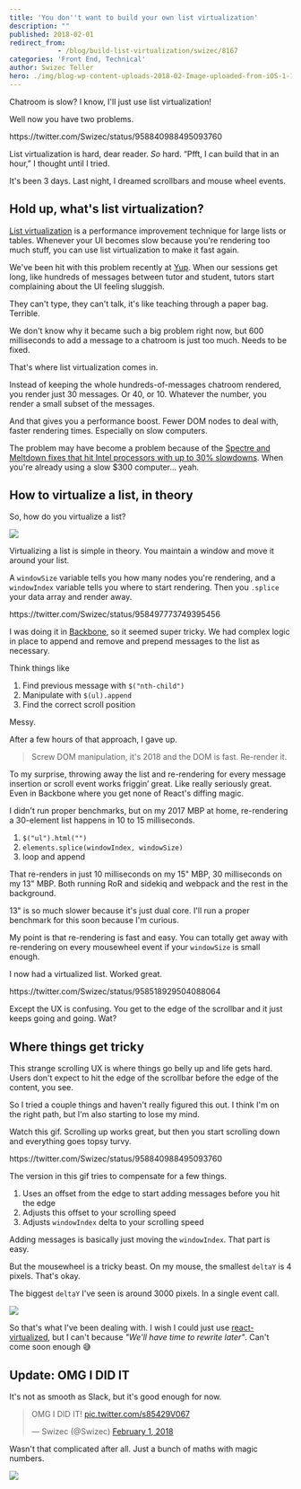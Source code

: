 ```yaml
---
title: 'You don''t want to build your own list virtualization'
description: ""
published: 2018-02-01
redirect_from: 
            - /blog/build-list-virtualization/swizec/8167
categories: 'Front End, Technical'
author: Swizec Teller
hero: ./img/blog-wp-content-uploads-2018-02-Image-uploaded-from-iOS-1-1-1024x768.jpg
---
```

Chatroom is slow? I know, I'll just use list virtualization!



Well now you have two problems.



https&#x3A;//twitter.com/Swizec/status/958840988495093760



List virtualization is hard, dear reader. _So_ hard. “Pfft, I can build that in an hour,” I thought until I tried.



It's been 3 days. Last night, I dreamed scrollbars and mouse wheel events.



## Hold up, what's list virtualization?



[List virtualization](https://www.google.com/search?q=list+virtualization&oq=list+virtualization&aqs=chrome..69i57j0l5.2398j0j1&sourceid=chrome&ie=UTF-8) is a performance improvement technique for large lists or tables. Whenever your UI becomes slow because you're rendering too much stuff, you can use list virtualization to make it fast again.



We've been hit with this problem recently at [Yup](https://www.yup.com). When our sessions get long, like hundreds of messages between tutor and student, tutors start complaining about the UI feeling sluggish.



They can't type, they can't talk, it's like teaching through a paper bag. Terrible.



We don't know why it became such a big problem right now, but 600 milliseconds to add a message to a chatroom is just too much. Needs to be fixed.



That's where list virtualization comes in.



Instead of keeping the whole hundreds-of-messages chatroom rendered, you render just 30 messages. Or 40, or 10. Whatever the number, you render a small subset of the messages.



And that gives you a performance boost. Fewer DOM nodes to deal with, faster rendering times. Especially on slow computers.



The problem may have become a problem because of the [Spectre and Meltdown fixes that hit Intel processors with up to 30% slowdowns](https://techcrunch.com/2018/01/03/a-major-kernel-vulnerability-is-going-to-slow-down-all-intel-processors-2/). When you're already using a slow $300 computer… yeah.



## How to virtualize a list, in theory



So, how do you virtualize a list?



![](./img/blog-wp-content-uploads-2018-02-Image-uploaded-from-iOS-1-1-1024x768.jpg)



Virtualizing a list is simple in theory. You maintain a window and move it around your list.



A `windowSize` variable tells you how many nodes you're rendering, and a `windowIndex` variable tells you where to start rendering. Then you `.splice` your data array and render away.



https&#x3A;//twitter.com/Swizec/status/958497773749395456



I was doing it in [Backbone](http://backbonejs.org/), so it seemed super tricky. We had complex logic in place to append and remove and prepend messages to the list as necessary.



Think things like



1. Find previous message with `$("nth-child")`
2. Manipulate with `$(ul).append`
3. Find the correct scroll position



Messy.



After a few hours of that approach, I gave up.



> Screw DOM manipulation, it's 2018 and the DOM is fast. Re-render it.



To my surprise, throwing away the list and re-rendering for every message insertion or scroll event works friggin’ great. Like really seriously great. Even in Backbone where you get none of React's diffing magic.



I didn't run proper benchmarks, but on my 2017 MBP at home, re-rendering a 30-element list happens in 10 to 15 milliseconds.



1. `$("ul").html("")`
2. `elements.splice(windowIndex, windowSize)`
3. loop and append



That re-renders in just 10 milliseconds on my 15" MBP, 30 milliseconds on my 13" MBP. Both running RoR and sidekiq and webpack and the rest in the background.



13" is so much slower because it's just dual core. I'll run a proper benchmark for this soon because I'm curious.



My point is that re-rendering is fast and easy. You can totally get away with re-rendering on every mousewheel event if your `windowSize` is small enough.



I now had a virtualized list. Worked great.



https&#x3A;//twitter.com/Swizec/status/958518929504088064



Except the UX is confusing. You get to the edge of the scrollbar and it just keeps going and going. Wat?



## Where things get tricky



This strange scrolling UX is where things go belly up and life gets hard. Users don't expect to hit the edge of the scrollbar before the edge of the content, you see.



So I tried a couple things and haven't really figured this out. I think I'm on the right path, but I'm also starting to lose my mind.



Watch this gif. Scrolling up works great, but then you start scrolling down and everything goes topsy turvy.



https&#x3A;//twitter.com/Swizec/status/958840988495093760



The version in this gif tries to compensate for a few things.



1. Uses an offset from the edge to start adding messages before you hit the edge
2. Adjusts this offset to your scrolling speed
3. Adjusts `windowIndex` delta to your scrolling speed



Adding messages is basically just moving the `windowIndex`. That part is easy.



But the mousewheel is a tricky beast. On my mouse, the smallest `deltaY` is 4 pixels. That's okay.



The biggest `deltaY` I've seen is around 3000 pixels. In a single event call.



![](./img/media-xT0xeJpnrWC4XWblEk-giphy.gif)



So that's what I've been dealing with. I wish I could just use [react-virtualized](https://github.com/bvaughn/react-virtualized), but I can't because _"We'll have time to rewrite later"_. Can't come soon enough 😅



## Update: OMG I DID IT



It's not as smooth as Slack, but it's good enough for now.



> OMG I DID IT! [pic.twitter.com/s85429V067](https://t.co/s85429V067)
>
> — Swizec (@Swizec) [February 1, 2018](https://twitter.com/Swizec/status/959151765185691650?ref_src=twsrc%5Etfw)





Wasn't that complicated after all. Just a bunch of maths with magic numbers.



![](./img/blog-wp-content-uploads-2018-02-carbon-2-1024x1013.png)